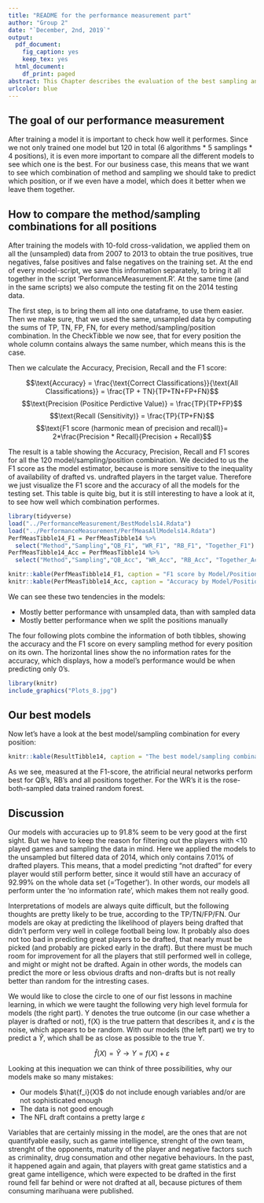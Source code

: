 ```yaml
---
title: "README for the performance measurement part"
author: "Group 2"
date: "`December, 2nd, 2019`"
output:
  pdf_document:
    fig_caption: yes
    keep_tex: yes
  html_document:
    df_print: paged
abstract: This Chapter describes the evaluation of the best sampling and model combination, which is computed in the script 'PerformanceMeasurement.R'.
urlcolor: blue
---
```

## The goal of our performance measurement
After training a model it is important to check how well it performes. Since we not only trained one model but 120 in total (6 algorithms * 5 samplings * 4 positions), it is even more important to compare all the different models to see which one is the best. For our business case, this means that we want to see which combination of method and sampling we should take to predict which position, or if we even have a model, which does it better when we leave them together.

## How to compare the method/sampling combinations for all positions
After training the models with 10-fold cross-validation, we applied them on all the (unsampled) data from 2007 to 2013 to obtain the true positives, true negatives, false positives and false negatives on the training set. At the end of every model-script, we save this information separately, to bring it all together in the script 'PerformanceMeasurement.R'. At the same time (and in the same scripts) we also compute the testing fit on the 2014 testing data.

The first step, is to bring them all into one dataframe, to use them easier. Then we make sure, that we used the same, unsampled data by computing the sums of TP, TN, FP, FN, for every method/sampling/position combination. In the CheckTibble we now see, that for every position the whole column contains always the same number, which means this is the case.

Then we calculate the Accuracy, Precision, Recall and the F1 score:

$$\text{Accuracy} = \frac{\text{Correct Classifications}}{\text{All Classifications}} = \frac{TP + TN}{TP+TN+FP+FN}$$
$$\text{Precision (Positice Perdictive Value)} = \frac{TP}{TP+FP}$$
$$\text{Recall (Sensitivity)} = \frac{TP}{TP+FN}$$
$$\text{F1 score (harmonic mean of precision and recall)}= 2*\frac{Precision * Recall}{Precision + Recall}$$

The result is a table showing the Accuracy, Precision, Recall and F1 scores for all the 120 model/sampling/position combination. We decided to us the F1 score as the model estimator, because is more sensitive to the inequality of availability of drafted vs. undrafted players in the target value. Therefore we just visualize the F1 score and the accuracy of all the models for the testing set. This table is quite big, but it is still interesting to have a look at it, to see how well which combination performes.

\newpage

```r
library(tidyverse)
load("../PerformanceMeasurement/BestModels14.Rdata")
load("../PerformanceMeasurement/PerfMeasAllModels14.Rdata")
PerfMeasTibble14_F1 = PerfMeasTibble14 %>%
  select("Method","Sampling","QB_F1", "WR_F1", "RB_F1", "Together_F1")
PerfMeasTibble14_Acc = PerfMeasTibble14 %>%
  select("Method","Sampling","QB_Acc", "WR_Acc", "RB_Acc", "Together_Acc")
```
```r
knitr::kable(PerfMeasTibble14_F1, caption = "F1 score by Model/Position and Sampling on 2014 unsampled testing data", digits=4)
knitr::kable(PerfMeasTibble14_Acc, caption = "Accuracy by Model/Position and Sampling on 2014 unsampled testing data", digits=4)
```

We can see these two tendencies in the models:

* Mostly better performance with unsampled data, than with sampled data
* Mostly better performance when we split the positions manually

The four following plots combine the information of both tibbles, showing the accuracy and the F1 score on every sampling method for every position on its own. The horizontal lines show the no information rates for the accuracy, which displays, how a model's performance would be when predicting only 0's.

```r
library(knitr)
include_graphics("Plots_8.jpg")
```

\newpage

## Our best models
Now let's have a look at the best model/sampling combination for every position:

```r
knitr::kable(ResultTibble14, caption = "The best model/sampling combinations by position", digits=4)
```

As we see, measured at the F1-score, the atrificial neural networks perform best for QB's, RB's and all positions together. For the WR's it is the rose-both-sampled data trained random forest.


## Discussion
Our models with accuracies up to 91.8% seem to be very good at the first sight. But we have to keep the reason for filtering out the players with <10 played games and sampling the data in mind. Here we applied the models to the unsampled but filtered data of 2014, which only contains 7.01% of drafted players. This means, that a model predicting "not drafted" for every player would still perform better, since it would still have an accuracy of 92.99% on the whole data set (='Together'). In other words, our models all perform unter the 'no information rate', which makes them not really good.

Interpretations of models are always quite difficult, but the following thoughts are pretty likely to be true, according to the TP/TN/FP/FN. Our models are okay at predicting the likelihood of players being drafted that didn't perform very well in college football being low. It probably also does not too bad in predicting great players to be drafted, that nearly must be picked (and probably are picked early in the draft). But there must be much room for improvement for all the players that still performed well in college, and might or might not be drafted. Again in other words, the models can predict the more or less obvious drafts and non-drafts but is not really better than random for the intresting cases.

We would like to close the circle to one of our fist lessons in machine learning, in which we were taught the following very high level formula for models (the right part). Y denotes the true outcome (in our case whether a player is drafted or not), f(X) is the true pattern that describes it, and $\epsilon$ is the noise, which appears to be random. With our models (the left part) we try to predict a $\hat{Y}$, which shall be as close as possible to the true Y.

$$\hat{f}(X) = \hat{Y} \longrightarrow Y = f(X) + \varepsilon$$

Looking at this inequation we can think of three possibilities, why our models make so many mistakes:

* Our models $\hat{f_i}(X)$ do not include enough variables and/or are not sophisticated enough
* The data is not good enough
* The NFL draft contains a pretty large $\varepsilon$

Variables that are certainly missing in the model, are the ones that are not quantifyable easily, such as game intelligence, strenght of the own team, strenght of the opponents, maturity of the player and negative factors such as criminality, drug consumation and other negative behaviours. In the past, it happened again and again, that players with great game statistics and a great game intelligence, which were expected to be drafted in the first round fell far behind or were not drafted at all, because pictures of them consuming marihuana were published. 

